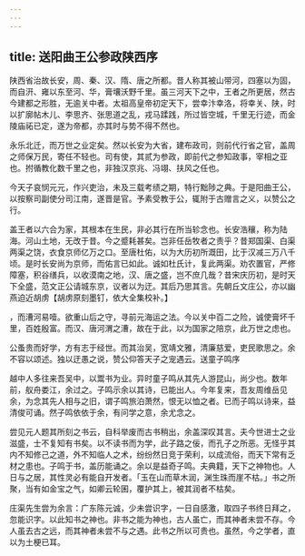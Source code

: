 ```yaml
---
---
---
```

title: 送阳曲王公参政陕西序
---



陕西省治故长安，周、秦、汉、隋、唐之所都。昔人称其被山带河，四塞以为固，而自汧、雍以东至河、华，膏壤沃野千里。虽三河天下之中，王者之所更居，然古今建都之形胜，无逾关中者。太祖高皇帝初定天下，尝幸汴幸洛，将幸关、陕，时以扩廓帖木儿、李思齐、张思道之乱，戎马蹂践，所过皆空城，千里无行迹，而金陵庙祏已定，遂为帝都，亦其时与势不得不然也。

永乐北迁，而万世之业定矣。然以长安为大省，建布政司，则前代行省之官，盖周之师保万民，寄任不轻也。司有使，其贰为参政，即前代之参知政事，宰相之亚也。拊循教化数千里之也，非独汉京兆、冯翊、扶风之任也。

今天子哀悯元元，作兴吏治，未及三载考绩之期，特行黜陟之典。于是阳曲王公，以按察司副使分司江南，遂晋是官。予素受教于公，辄附于古赠言之义，以赞公之行。

盖王者以六合为家，其根本在生民，非必其行在所当轸念也。长安浩穰，称为陆海。河山土地，无改于昔。今之蹙耗甚矣。岂非任岳牧者之责乎？昔郑国渠、白渠两渠之饶，衣食京师亿万之口。至唐杜佑，以为大历初所溉田，比于汉减三万八千顷。是时长安尚为京师，而佑言已如此。诚如杜氏计，复此两渠。劝农置官，严修障塞，积谷缮兵，以收漠南之地，汉、唐之盛，岂不庶几哉？昔宋庆历初，是时天下全盛，范文正公请城东京，议者以为迂。其后乃思其言。先朝丘文庄公，亦以幽燕迫近胡虏【胡虏原刻墨钉，依大全集校补。】

，而漕河易噎。欲重山后之守，寻前元海运之法。今以关中百二之险，诚使膏坏千里，百姓殷富。而汉、唐河渭之漕，故在于此，以为国家之陪京，此万世之虑也。

公蚤贵而好学，方有志于经世。而其治吴，宽靖文雅，清廉慈爱，吏民歌思之。余不容以颂述。独以迂愚之说，赞公仰答天子之宠遇云。送童子鸣序

越中人多往来吾吴中，以鬻书为业。异时童子鸣从其先人游昆山，尚少也。数年前，舣舟娄江，余过之。子鸣示余以其诗，已能出人。今年复来，吾友周维岳见余，为念其先人相与之旧，谓子鸣旅泊萧然，恨无以恤之者。已而子鸣以诗来，益清俊可诵。然子鸣依依于余，有问学之意，余尤念之。

尝见元人题其所刻之书云，自科举废而古书稍出，余盖深叹其言。夫今世进士之业滋盛，士不复知有书矣。以不读书而为学，此子路之佞，而孔子之所恶。无怪乎其内不知修己之道，外不知临人之术，纷纷然日竞于荣利，以成流俗，而天下常有乏材之患也。子鸣于书，盖历能诵之。余以是益奇子鸣。夫典籍，天下之神物也。人日与之居，其性灵必有能自开发者。「玉在山而草木润，渊生珠而崖不枯。」书之所聚，当有如金宝之气，如卿云轮囷，覆护其上，被其润者不枯矣。

庄渠先生尝为余言：广东陈元诚，少未尝识字，一日自感激，取四子书终日拜之，忽能识字。以此知书之神也。非书之能为神也，古人虽亡，而其神者未尝不存。今人虽去古之远，而其神者未尝不与之遇。此书之所以可贵也。虽然，今之学者，直以为土梗已耳。